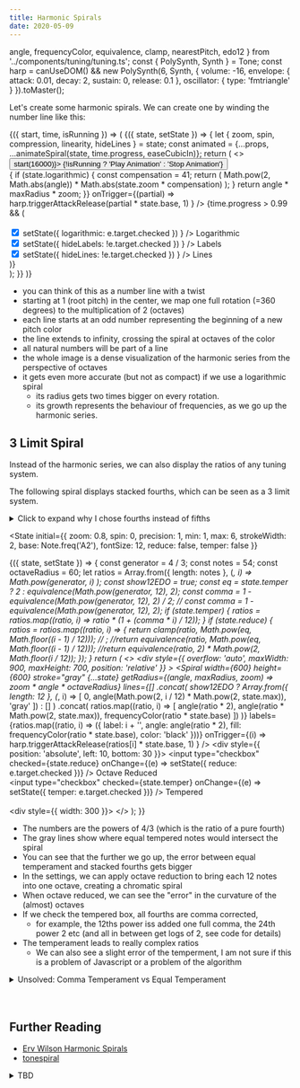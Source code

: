 ```yaml
---
title: Harmonic Spirals
date: 2020-05-09
---
```


  angle,
  frequencyColor,
  equivalence,
  clamp,
  nearestPitch,
  edo12
} from '../components/tuning/tuning.ts';
const { PolySynth, Synth } = Tone;
const harp =
  canUseDOM() &&
  new PolySynth(6, Synth, {
    volume: -16,
    envelope: { attack: 0.01, decay: 2, sustain: 0, release: 0.1 },
    oscillator: { type: 'fmtriangle' }
  }).toMaster();

Let's create some harmonic spirals. We can create one by winding the number line like this:

<AnimationFrame>
  {({ start, time, isRunning }) => (
    <State
      initial={{
        zoom: 0.11,
        spin: 0,
        precision: 4,
        min: 0,
        max: 5,
        strokeWidth: 3,
        base: Note.freq('Ab1'),
        fontSize: 10,
        compression: 1,
        logarithmic: false,
        hideLabels: false,
        hideLines: false
      }}
    >
      {({ state, setState }) => {
        let { zoom, spin, compression, linearity, hideLines } = state;
        const animated = {...props, ...animateSpiral(state, time.progress, easeCubicIn)};
        return (
          <>
            <Button color="primary" onClick={() => start(16000)}>
              {!isRunning ? 'Play Animation' : 'Stop Animation'}
            </Button>
            <br />
            <div
              style={{
                overflow: 'auto',
                maxWidth: 900,
                maxHeight: 700,
                position: 'relative'
              }}
            >
              <HarmonicSpiral
                width={600}
                height={600}
                stroke="gray"
                {...state}
                {...animated}
                getRadius={(angle, maxRadius, zoom) => {
                  if (state.logarithmic) {
                    const compensation = 41;
                    return (
                      Math.pow(2, Math.abs(angle)) *
                      Math.abs(state.zoom * compensation)
                    );
                  }
                  return angle * maxRadius * zoom;
                }}
                onTrigger={(partial) =>
                  harp.triggerAttackRelease(partial * state.base, 1)
                }
              />
              {time.progress > 0.99 && (
                <div style={{ position: 'absolute', left: 10, bottom: 30 }}>
                  <SimplePopover placement="left-start">
                    <div style={{ width: 300 }}>
                      <SpiralSettings state={state} setState={setState} />
                      <br />
                      <label>
                        <input
                          type="checkbox"
                          checked={state.logarithmic}
                          onChange={(e) =>
                            setState({ logarithmic: e.target.checked })
                          }
                        />
                        Logarithmic
                      </label>
                      <br />
                      <label>
                        <input
                          type="checkbox"
                          checked={!state.hideLabels}
                          onChange={(e) =>
                            setState({ hideLabels: !e.target.checked })
                          }
                        />
                        Labels
                      </label>
                      <br />
                      <label>
                        <input
                          type="checkbox"
                          checked={!state.hideLines}
                          onChange={(e) =>
                            setState({ hideLines: !e.target.checked })
                          }
                        />
                        Lines
                      </label>
                    </div>
                  </SimplePopover>
                </div>
              )}
            </div>
          </>
        );
      }}
    </State>
)}

</AnimationFrame>

- you can think of this as a number line with a twist
- starting at 1 (root pitch) in the center, we map one full rotation (=360 degrees) to the multiplication of 2 (octaves)
- each line starts at an odd number representing the beginning of a new pitch color
- the line extends to infinity, crossing the spiral at octaves of the color
- all natural numbers will be part of a line
- the whole image is a dense visualization of the harmonic series from the perspective of octaves
- it gets even more accurate (but not as compact) if we use a logarithmic spiral
  - its radius gets two times bigger on every rotation.
  - its growth represents the behaviour of frequencies, as we go up the harmonic series.

## 3 Limit Spiral

Instead of the harmonic series, we can also display the ratios of any tuning system.

The following spiral displays stacked fourths, which can be seen as a 3 limit system.

<details>
  <summary>Click to expand why I chose fourths instead of fifths</summary>

I picked fourths, as they grow slower in pitch, compared to fifths.
This benefits our ears when listening to the non octave reduced pitches

Here is why stacked fourths are just a form of 3-limit:

<InlineMath>{`{(\\frac{4}{3}})^n = 2^{2n} * 3^{-n}`}</InlineMath>

</details>

<State
  initial={{
    zoom: 0.8,
    spin: 0,
    precision: 1,
    min: 1,
    max: 6,
    strokeWidth: 2,
    base: Note.freq('A2'),
    fontSize: 12,
    reduce: false,
    temper: false
  }}
>
  {({ state, setState }) => {
    const generator = 4 / 3;
    const notes = 54;
    const octaveRadius = 60;
    let ratios = Array.from({ length: notes }, (_, i) =>
      Math.pow(generator, i)
    );
    const show12EDO = true;
    const eq = state.temper ? 2 : equivalence(Math.pow(generator, 12), 2);
    const comma = 1 - equivalence(Math.pow(generator, 12), 2) / 2;
    // const comma = 1 - equivalence(Math.pow(generator, 12), 2);
    if (state.temper) {
      ratios = ratios.map((ratio, i) => ratio * (1 + (comma * i) / 12));
    }
    if (state.reduce) {
      ratios = ratios.map((ratio, i) => {
        return clamp(ratio, Math.pow(eq, Math.floor((i - 1) / 12))); // ;
        //return equivalence(ratio, Math.pow(eq, Math.floor((i - 1) / 12)));
        //return equivalence(ratio, 2) * Math.pow(2, Math.floor(i / 12));
      });
    }
    return (
      <>
        <div
          style={{
            overflow: 'auto',
            maxWidth: 900,
            maxHeight: 700,
            position: 'relative'
          }}
        >
          <Spiral
            width={600}
            height={600}
            stroke="gray"
            {...state}
            getRadius={(angle, maxRadius, zoom) => zoom * angle * octaveRadius}
            lines={[]
              .concat(
                show12EDO
                  ? Array.from({ length: 12 }, (_, i) => [
                      0,
                      angle(Math.pow(2, i / 12) * Math.pow(2, state.max)),
                      'gray'
                    ])
                  : []
              )
              .concat(
                ratios.map((ratio, i) => [
                  angle(ratio * 2),
                  angle(ratio * Math.pow(2, state.max)),
                  frequencyColor(ratio * state.base)
                ])
              )}
            labels={ratios.map((ratio, i) => ({
              label: i + '',
              angle: angle(ratio * 2),
              fill: frequencyColor(ratio * state.base),
              color: 'black'
            }))}
            onTrigger={(i) =>
              harp.triggerAttackRelease(ratios[i] * state.base, 1)
            }
          />
          <div style={{ position: 'absolute', left: 10, bottom: 30 }}>
            <SimplePopover placement="left-start">
              <label>
                <input
                  type="checkbox"
                  checked={state.reduce}
                  onChange={(e) => setState({ reduce: e.target.checked })}
                />
                Octave Reduced
              </label>
              <br />
              <label>
                <input
                  type="checkbox"
                  checked={state.temper}
                  onChange={(e) => setState({ temper: e.target.checked })}
                />
                Tempered
              </label>
              <br />
              <br />
              <div style={{ width: 300 }}>
                <SpiralSettings state={state} setState={setState} />
              </div>
            </SimplePopover>
          </div>
        </div>
      </>
    );
  }}
</State>

- The numbers are the powers of 4/3 (which is the ratio of a pure fourth)
- The gray lines show where equal tempered notes would intersect the spiral
- You can see that the further we go up, the error between equal temperament and stacked fourths gets bigger
- In the settings, we can apply octave reduction to bring each 12 notes into one octave, creating a chromatic spiral
- When octave reduced, we can see the "error" in the curvature of the (almost) octaves
- If we check the tempered box, all fourths are comma corrected,
  - for example, the 12ths power iss added one full comma, the 24th power 2 etc (and all in between get logs of 2, see code for details)
- The temperament leads to really complex ratios
  - We can also see a slight error of the temperment, I am not sure if this is a problem of Javascript or a problem of the algorithm

<details>
  <summary>Unsolved: Comma Temperament vs Equal Temperament</summary>

- We know that when applying fractions/factors of the comma (which is rational), all resulting tempered ratios remain rational.
- In contrast, standard equal temperament is generated with multiples of the 12th root of 2, which is irrational
- The question: What's the difference between "comma temperament" and standard equal temperament
- There has to be some error in the "comma temperament" that I am not seeing right now

</details>
<br/>
<br/>

## Further Reading

- [Erv Wilson Harmonic Spirals](http://www.anaphoria.com/harm-subharm.pdf)
- [tonespiral](https://jhhl.net/TS/tonespiral.html)

<details>
  <summary>TBD</summary>

- find unified way to generate those linear scales from generator interval + number of notes + number of notes per octave?!
  - e.g. generate(4/3, 25, 13) => stacks 24 fourths and packs each 13 fourths into one octave
  - or generate(3/2, 25, 12) => stacks 25 fifths and packs each 12 fifths into one octave
- find way to animate between temperment and non temperment
- find out why tempering Pythagorean tuning results in 12edo (or seems to)
  - at the first thought I cannot see where the irrationality comes from, as the comma is also just a fraction

</details>
